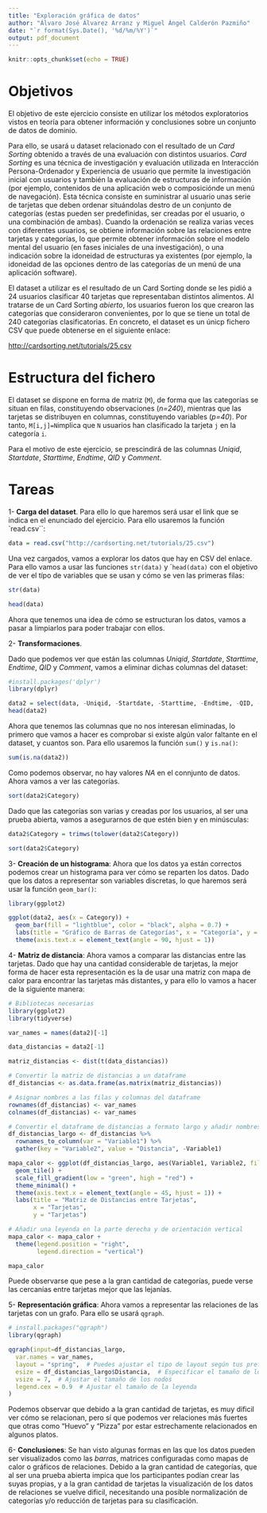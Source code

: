 ```yaml
---
title: "Exploración gráfica de datos"
author: "Álvaro José Álvarez Arranz y Miguel Ángel Calderón Pazmiño"
date: "`r format(Sys.Date(), '%d/%m/%Y')`"
output: pdf_document
---
```


```r
knitr::opts_chunk$set(echo = TRUE)
```

# Objetivos

El objetivo de este ejercicio consiste en utilizar los métodos exploratorios vistos en teoría para obtener información y conclusiones sobre un conjunto de datos de dominio.

Para ello, se usará u dataset relacionado con el resultado de un *Card Sorting* obtenido a través de una evaluación con distintos usuarios. *Card Sorting* es una técnica de investigación y evaluación utilizada en Interacción Persona-Ordenador y Experiencia de usuario que permite la investigación inicial con usuarios y también la evaluación de estructuras de información (por ejemplo, contenidos de una aplicación web o composiciónde un menú de navegación). Esta técnica consiste en suministrar al usuario unas serie de tarjetas que deben ordenar situándolas destro de un conjunto de categorías (estas pueden ser predefinidas, ser creadas por el usuario, o una combinación de ambas). Cuando la ordenación se realiza varias veces con diferentes usuarios, se obtiene información sobre las relaciones entre tarjetas y categorías, lo que permite obtener información sobre el modelo mental del usuario (en fases iniciales de una investigación), o una indicación sobre la idoneidad de estructuras ya existentes (por ejemplo, la idoneidad de las opciones dentro de las categorías de un menú de una aplicación software).

El dataset a utilizar es el resultado de un Card Sorting donde se les pidió a 24 usuarios clasificar 40 tarjetas que representaban distintos alimentos. Al tratarse de un Card Sorting *abierto*, los usuarios fueron los que crearon las categorías que consideraron convenientes, por lo que se tiene un total de 240 categorías clasificatorias. En concreto, el dataset es un únicp fichero CSV que puede obtenerse en el siguiente enlace:

<http://cardsorting.net/tutorials/25.csv>

# Estructura del fichero

El dataset se dispone en forma de matriz (`M`), de forma que las categorías se situan en filas, constituyendo observaciones (*n=240*), mientras que las tarjetas se distribuyen en columnas, constituyendo variables (*p=40*). Por tanto, `M[i,j]=N`implica que `N` usuarios han clasificado la tarjeta `j` en la categoría `i`.

Para el motivo de este ejercicio, se prescindirá de las columnas *Uniqid*, *Startdate*, *Starttime*, *Endtime*, *QID* y *Comment*.

\newpage
# Tareas

1- **Carga del dataset**. Para ello lo que haremos será usar el link que se indica en el enunciado del ejercicio. Para ello usaremos la función `read.csv``:

```r
data = read.csv("http://cardsorting.net/tutorials/25.csv")
```

Una vez cargados, vamos a explorar los datos que hay en CSV del enlace. Para ello vamos a usar las funciones `str(data)` y ``head(data)` con el objetivo de ver el típo de variables que se usan y cómo se ven las primeras filas:
```r
str(data)
```
```r
head(data)
```

Ahora que tenemos una idea de cómo se estructuran los datos, vamos a pasar a limpiarlos para poder trabajar con ellos.

2- **Transformaciones**. 

Dado que podemos ver que están las columnas *Uniqid*, *Startdate*, *Starttime*, *Endtime*, *QID* y *Comment*, vamos a eliminar dichas columnas del dataset:

```r
#install.packages('dplyr')
library(dplyr)

data2 = select(data, -Uniqid, -Startdate, -Starttime, -Endtime, -QID, -Comment)
head(data2)
```

Ahora que tenemos las columnas que no nos interesan eliminadas, lo primero que vamos a hacer es comprobar si existe algún valor faltante en el dataset, y cuantos son. Para ello usaremos la función `sum()` y `is.na()`:
```r
sum(is.na(data2))
```
Como podemos observar, no hay valores *NA* en el connjunto de datos. Ahora vamos a ver las categorías.
```r
sort(data2$Category)
```
Dado que las categorías son varias y creadas por los usuarios, al ser una prueba abierta, vamos a asegurarnos de que estén bien y en minúsculas:
```r
data2$Category = trimws(tolower(data2$Category))

sort(data2$Category)
```


3- **Creación de un histograma**: Ahora que los datos ya están correctos podemos crear un histograma para ver cómo se reparten los datos. Dado que los datos a representar son variables discretas, lo que haremos será usar la función `geom_bar()`:
```r
library(ggplot2)

ggplot(data2, aes(x = Category)) +
  geom_bar(fill = "lightblue", color = "black", alpha = 0.7) +
  labs(title = "Gráfico de Barras de Categorías", x = "Categoría", y = "Frecuencia") +
  theme(axis.text.x = element_text(angle = 90, hjust = 1))
```
4- **Matriz de distancia**: Ahora vamos a comparar las distancias entre las tarjetas. Dado que hay una cantidad considerable de tarjetas, la mejor forma de hacer esta representación es la de usar una matriz con mapa de calor para encontrar las tarjetas más distantes, y para ello lo vamos a hacer de la siguiente manera:
```r
# Bibliotecas necesarias
library(ggplot2)
library(tidyverse)

var_names = names(data2)[-1]

data_distancias = data2[-1]

matriz_distancias <- dist(t(data_distancias))

# Convertir la matriz de distancias a un dataframe
df_distancias <- as.data.frame(as.matrix(matriz_distancias))

# Asignar nombres a las filas y columnas del dataframe
rownames(df_distancias) <- var_names
colnames(df_distancias) <- var_names

# Convertir el dataframe de distancias a formato largo y añadir nombres de filas y columnas como variables
df_distancias_largo <- df_distancias %>%
  rownames_to_column(var = "Variable1") %>%
  gather(key = "Variable2", value = "Distancia", -Variable1)

mapa_calor <- ggplot(df_distancias_largo, aes(Variable1, Variable2, fill = Distancia)) +
  geom_tile() +
  scale_fill_gradient(low = "green", high = "red") +
  theme_minimal() +
  theme(axis.text.x = element_text(angle = 45, hjust = 1)) +
  labs(title = "Matriz de Distancias entre Tarjetas",
       x = "Tarjetas",
       y = "Tarjetas")

# Añadir una leyenda en la parte derecha y de orientación vertical
mapa_calor <- mapa_calor +
  theme(legend.position = "right",
        legend.direction = "vertical")

mapa_calor
```

Puede observarse que pese a la gran cantidad de categorías, puede verse las cercanías entre tarjetas mejor que las lejanías.


5- **Representación gráfica**: Ahora vamos a representar las relaciones de las tarjetas con un grafo. Para ello se usará `qgraph`.
```r
# install.packages("qgraph")
library(qgraph)

qgraph(input=df_distancias_largo,
  var.names = var_names,
  layout = "spring",  # Puedes ajustar el tipo de layout según tus preferencias
  esize = df_distancias_largo$Distancia,  # Especificar el tamaño de los bordes según la distancia
  vsize = 7,  # Ajustar el tamaño de los nodos
  legend.cex = 0.9  # Ajustar el tamaño de la leyenda
)
```

Podemos observar que debido a la gran cantidad de tarjetas, es muy dificil ver cómo se relacionan, pero sí que podemos ver relaciones más fuertes que otras como "Huevo" y "Pizza" por estar estrechamente relacionados en algunos platos.

6- **Conclusiones**: Se han visto algunas formas en las que los datos pueden ser visualizados como las *barras*, matrices configuradas como mapas de calor o gráficos de relaciones. Debido a la gran cantidad de categorías, que al ser una prueba abierta impica que los participantes podían crear las suyas propias, y a la gran cantidad de tarjetas la visualización de los datos de relaciones se vuelve dificil, necesitando una posible normalización de categorías y/o reducción de tarjetas para su clasificación.

